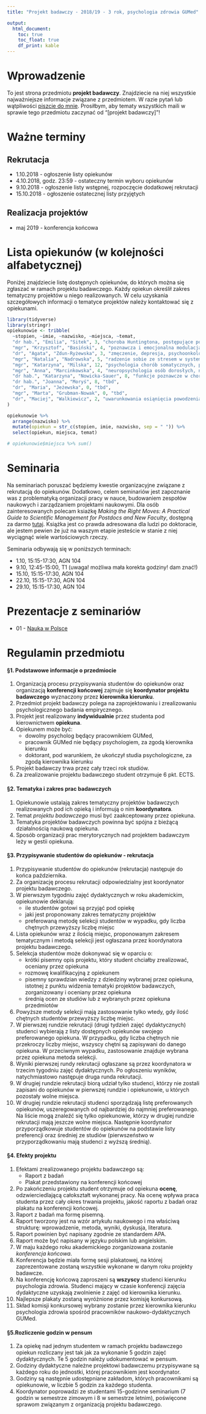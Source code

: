 ```yaml
---
title: "Projekt badawczy - 2018/19 - 3 rok, psychologia zdrowia GUMed"

output: 
  html_document:
    toc: true
    toc_float: true
    df_print: kable
---
```

# Wprowadzenie

To jest strona przedmiotu **projekt badawczy**. Znajdziecie na niej wszystkie najważniejsze informacje związane z przedmiotem. W razie pytań lub wątpliwości [piszcie do mnie](mailto:krzysztof.basinski@gumed.edu.pl). Prosiłbym, aby tematy wszystkich maili w sprawie tego przedmiotu zaczynać od "[projekt badawczy]"!

# Ważne terminy

## Rekrutacja

- 1.10.2018 - ogłoszenie listy opiekunów
- 4.10.2018, godz. 23:59 - ostateczny termin wyboru opiekunów
- 9.10.2018 - ogłoszenie listy wstępnej, rozpoczęcie dodatkowej rekrutacji
- 15.10.2018 - ogłoszenie ostatecznej listy przyjętych

## Realizacja projektów

- maj 2019 - konferencja końcowa

# Lista opiekunów (w kolejności alfabetycznej)

Poniżej znajdziecie listę dostępnych opiekunów, do których można się zgłaszać w ramach projektu badawczego. Każdy opiekun określił zakres tematyczny projektów u niego realizowanych. W celu uzyskania szczegółowych informacji o tematyce projektów należy kontaktować się z opiekunami.

```r
library(tidyverse)
library(stringr)
opiekunowie <- tribble(
  ~stopien, ~imie, ~nazwisko, ~miejsca, ~temat,
  "dr hab.", "Emilia", "Sitek", 3, "choroba Huntingtona, postępujące porażenie ponadjądrowe, afazja pierwotna postępująca",
  "mgr", "Krzysztof", "Basiński", 4, "poznawcza i emocjonalna modulacja bólu, cognitive science of audition",
  "dr", "Agata", "Zdun-Ryżewska", 3, "zmęczenie, depresja, psychoonkologia, jakość życia, przyjmę też osobę z własnym tematem jeśli tylko uznam, że wiem w tym obszarze coś na tyle, aby pomóc w zrealizowaniu tego projektu",
  "mgr", "Natalia", "Nadrowska", 5, "radzenie sobie ze stresem w systemie rodzinnym",
  "mgr", "Katarzyna", "Milska", 12, "psychologia chorób somatycznych, psychologia chorób i zaburzeń psychicznych, psychologia zdrowia, psychoterapia, psychologia niepełnosprawności, psychologia zaburzeń genetycznych [szczegółowa lista tutaj](pb_milska.pdf)",
  "mgr", "Anna", "Marcinkowska", 4, "neuropsychologia osób dorosłych, neuropsychologia medyczna, neuroobrazowanie funkcjonalne, psychologia w transplantologii, psychologia w przewlekłych chorobach nerek",
  "dr hab.", "Katarzyna", "Nowicka-Sauer", 8, "funkcje poznawcze w chorobach układowych tkanki łącznej, percepcja choroby i jej korelatów u pacjentów z chorobami przewlekłymi",
  "dr hab.", "Joanna", "Moryś", 8, "tbd",
  "dr", "Maria", "Jeżewska", 0, "tbd",
  "mgr", "Marta", "Grubman-Nowak", 0, "tbd",
  "dr", "Maciej", "Walkiewicz", 2, "uwarunkowania osiąnięcia powodzenia w wykonywaniu zawodu psychologa"
)

opiekunowie %>% 
  arrange(nazwisko) %>% 
  mutate(opiekun = str_c(stopien, imie, nazwisko, sep = " ")) %>% 
  select(opiekun, miejsca, temat)

# opiekunowie$miejsca %>% sum()
```

# Seminaria

Na seminariach poruszać będziemy kwestie organizacyjne związane z rekrutacją do opiekunów. Dodatkowo, celem seminariów jest zapoznanie was z problematyką organizacji pracy w nauce, budowaniem zespołów naukowych i zarządzaniem projektami naukowymi. Dla osób zainteresowanych polecam ksiażkę *Making the Right Moves: A Practical Guide to Scientific Management for Postdocs and New Faculty*, dostępną za darmo [tutaj](https://www.hhmi.org/developing-scientists/making-right-moves). Książka jest co prawda adresowana dla ludzi po doktoracie, ale jestem pewien że już na waszym etapie jesteście w stanie z niej wyciągnąć wiele wartościowych rzeczy.

Seminaria odbywają się w poniższych terminach:

- 1.10, 15:15-17:30, AGN 104
- 9.10, 12:45-15:00, T1 (uwaga! możliwa mała korekta godziny! dam znać!)
- 15.10, 15:15-17:30, AGN 104
- 22.10, 15:15-17:30, AGN 104
- 29.10, 15:15-17:30, AGN 104

# Prezentacje z seminariów

- 01 - [Nauka w Polsce](01nauka_pl.html)

# Regulamin przedmiotu

#### §1. Podstawowe informacje o przedmiocie

1. Organizacją procesu przypisywania studentów do opiekunów oraz organizacją **konferencji końcowej** zajmuje się **koordynator projektu badawczego** wyznaczony przez **kierownika kierunku**.
1. Przedmiot projekt badawczy polega na zaprojektowaniu i zrealizowaniu psychologicznego badania empirycznego.
2. Projekt jest realizowany **indywidualnie** przez studenta pod kierownictwem **opiekuna**.
3. Opiekunem może być:
    - dowolny psycholog będący pracownikiem GUMed,
    - pracownik GUMed nie będący psychologiem, za zgodą kierownika kierunku
    - doktorant, pod warunkiem, że ukończył studia psychologiczne, za zgodą kierownika kierunku
3. Projekt badawczy trwa przez cały trzeci rok studiów.
3. Za zrealizowanie projektu badawczego student otrzymuje 6 pkt. ECTS.



#### §2. Tematyka i zakres prac badawczych

1. Opiekunowie ustalają zakres tematyczny projektów badawczych realizowanych pod ich opieką i informują o nim **koordynatora**.
1. Temat *projektu badawczego* musi być zaakceptowany przez opiekuna.
2. Tematyka projektów badawczych powinna być spójna z bieżącą działalnością naukową opiekuna.
3. Sposób organizacji prac merytorycznych nad projektem badawczym leży w gestii opiekuna.


#### §3. Przypisywanie studentów do opiekunów - rekrutacja

1. Przypisywanie studentów do opiekunów (rekrutacja) następuje do końca października.
1. Za organizację procesu rekrutacji odpowiedzialny jest koordynator projektu badawczego.
1. W pierwszym tygodniu zajęć dydaktycznych w roku akademickim, opiekunowie deklarują: 
    + ile studentów gotowi są przyjąć pod opiekę 
    + jaki jest proponowany zakres tematyczny projektów
    + preferowaną metodę selekcji studentów w wypadku, gdy liczba chętnych przewyższy liczbę miejsc
1. Lista opiekunów wraz z ilością miejsc, proponowanym zakresem tematycznym i metodą selekcji jest ogłaszana przez koordynatora projektu badawczego.
1. Selekcja studentów może dokonywać się w oparciu o:
    + krótki pisemny opis projektu, który student chciałby zrealizować, oceniany przez opiekuna
    + rozmowę kwalifikacyjną z opiekunem
    + pisemny sprawdzian wiedzy z dziedziny wybranej przez opiekuna, istotnej z punktu widzenia tematyki projektów badawczych, zorganizowany i oceniany przez opiekuna
    + średnią ocen ze studiów lub z wybranych przez opiekuna przedmiotów
1. Powyższe metody selekcji mają zastosowanie tylko wtedy, gdy ilość chętnych studentów przewyższy liczbę miejsc.
1. W pierwszej rundzie rekrutacji (drugi tydzień zajęć dydaktycznych) studenci wybierają z listy dostępnych opiekunów swojego preferowanego opiekuna. W przypadku, gdy liczba chętnych nie przekroczy liczby miejsc, wszyscy chętni są zapisywani do danego opiekuna. W przeciwnym wypadku, zastosowanie znajduje wybrana przez opiekuna metoda selekcji.
1. Wyniki pierwszej rundy rekrutacji ogłaszane są przez koordynatora w trzecim tygodniu zajęć dydaktycznych. Po ogłoszeniu wyników, natychmiastowo następuje druga runda rekrutacji.
1. W drugiej rundzie rekrutacji biorą udział tylko studenci, którzy nie zostali zapisani do opiekunów w pierwszej rundzie i opiekunowie, u których pozostały wolne miejsca.
1. W drugiej rundzie rekrutacji studenci sporządzają listę preferowanych opiekunów, uszeregowanych od najbardziej do najmniej preferowanego. Na liście mogą znaleźć się tylko opiekunowie, którzy w drugiej rundzie rekrutacji mają jeszcze wolne miejsca. Następnie koordynator przyporządkowuje studentów do opiekunów na podstawie listy preferencji oraz średniej ze studiów (pierwszeństwo w przyporządkowaniu mają studenci z wyższą średnią).


#### §4. Efekty projektu

1. Efektami zrealizowanego projektu badawczego są:
    + Raport z badań
    + Plakat przedstawiony na konferencji końcowej
1. Po zakończeniu projektu student otrzymuje od opiekuna **ocenę**, odzwierciedlającą całokształt wykonanej pracy. Na ocenę wpływa praca studenta przez cały okres trwania projektu, jakość raportu z badań oraz plakatu na konferencji końcowej.
1. Raport z badań ma formę pisemną.
1. Raport tworzony jest na wzór artykułu naukowego i ma właściwą strukturę: wprowadzenie, metoda, wyniki, dyskusja, literatura.
1. Raport powinien być napisany zgodnie ze standardem APA.
1. Raport może być napisany w języku polskim lub angielskim.
1. W maju każdego roku akademickiego zorganizowana zostanie *konferencja końcowa*.
1. Konferencja będzie miała formę sesji plakatowej, na której zaprezentowane zostaną wszystkie wykonane w danym roku projekty badawcze.
1. Na konferencję końcową zaproszeni są **wszyscy** studenci kierunku psychologia zdrowia. Studenci mający w czasie konferencji zajęcia dydaktyczne uzyskają zwolnienie z zajęć od kierownika kierunku.
1. Najlepsze plakaty zostaną wyróżnione przez komisję konkursową.
1. Skład komisji konkursowej wybrany zostanie przez kierownika kierunku psychologia zdrowia spośród pracowników naukowo-dydaktycznych GUMed.



#### §5.Rozliczenie godzin w pensum

1. Za opiekę nad jednym studentem w ramach projektu badawczego opiekun rozliczany jest tak jak za wykonanie 5 godzin zajęć dydaktycznych. Te 5 godzin należy udokumentować w pensum.
1. Godziny dydaktyczne należne projektowi badawczemu przypisywane są każdego roku do jednostki, której pracownikiem jest koordynator.
1. Godziny są następnie udostępniane zakładom, których pracownikami są opiekunowie, w liczbie 5 godzin za każdego studenta.
1. Koordynator poprowadzi ze studentami 15-godzinne seminarium (7 godzin w semestrze zimowym i 8 w semestrze letnim), poświęcone sprawom związanym z organizacją projektu badawczego.


